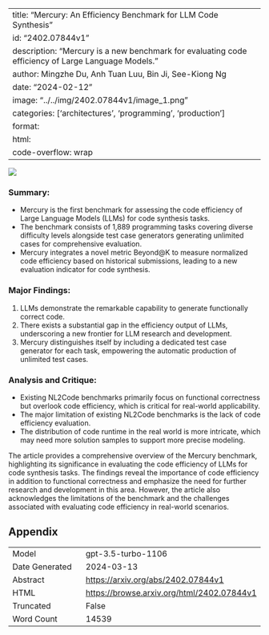 
---
title: "Mercury: An Efficiency Benchmark for LLM Code Synthesis"
id: "2402.07844v1"
description: "Mercury is a new benchmark for evaluating code efficiency of Large Language Models."
author: Mingzhe Du, Anh Tuan Luu, Bin Ji, See-Kiong Ng
date: "2024-02-12"
image: "../../img/2402.07844v1/image_1.png"
categories: ['architectures', 'programming', 'production']
format:
  html:
    code-overflow: wrap
---

![](../../img/2402.07844v1/image_1.png)

### Summary:
- Mercury is the first benchmark for assessing the code efficiency of Large Language Models (LLMs) for code synthesis tasks.
- The benchmark consists of 1,889 programming tasks covering diverse difficulty levels alongside test case generators generating unlimited cases for comprehensive evaluation.
- Mercury integrates a novel metric Beyond@K to measure normalized code efficiency based on historical submissions, leading to a new evaluation indicator for code synthesis.

### Major Findings:
1. LLMs demonstrate the remarkable capability to generate functionally correct code.
2. There exists a substantial gap in the efficiency output of LLMs, underscoring a new frontier for LLM research and development.
3. Mercury distinguishes itself by including a dedicated test case generator for each task, empowering the automatic production of unlimited test cases.

### Analysis and Critique:
- Existing NL2Code benchmarks primarily focus on functional correctness but overlook code efficiency, which is critical for real-world applicability.
- The major limitation of existing NL2Code benchmarks is the lack of code efficiency evaluation.
- The distribution of code runtime in the real world is more intricate, which may need more solution samples to support more precise modeling.

The article provides a comprehensive overview of the Mercury benchmark, highlighting its significance in evaluating the code efficiency of LLMs for code synthesis tasks. The findings reveal the importance of code efficiency in addition to functional correctness and emphasize the need for further research and development in this area. However, the article also acknowledges the limitations of the benchmark and the challenges associated with evaluating code efficiency in real-world scenarios.

## Appendix

|          |          |
|----------|----------|
| Model     | gpt-3.5-turbo-1106       |
| Date Generated     | 2024-03-13       |
| Abstract | [https://arxiv.org/abs/2402.07844v1](https://arxiv.org/abs/2402.07844v1)        |
| HTML     | [https://browse.arxiv.org/html/2402.07844v1](https://browse.arxiv.org/html/2402.07844v1)       |
| Truncated       | False       |
| Word Count       | 14539       |